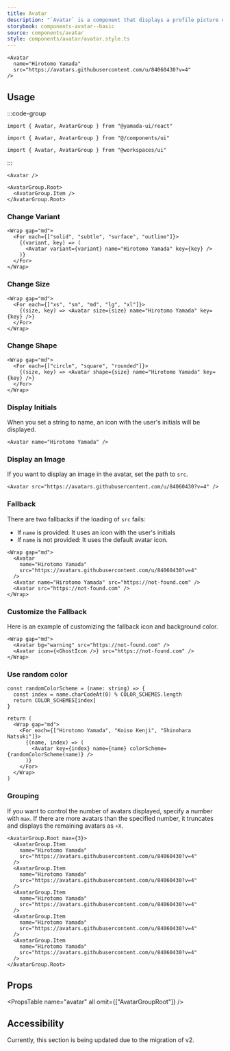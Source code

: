 ```yaml
---
title: Avatar
description: "`Avatar` is a component that displays a profile picture or an icon with initials representing a user."
storybook: components-avatar--basic
source: components/avatar
style: components/avatar/avatar.style.ts
---
```


```tsx preview
<Avatar
  name="Hirotomo Yamada"
  src="https://avatars.githubusercontent.com/u/84060430?v=4"
/>
```

## Usage

:::code-group

```tsx [package]
import { Avatar, AvatarGroup } from "@yamada-ui/react"
```

```tsx [alias]
import { Avatar, AvatarGroup } from "@/components/ui"
```

```tsx [monorepo]
import { Avatar, AvatarGroup } from "@workspaces/ui"
```

:::

```tsx
<Avatar />
```

```tsx
<AvatarGroup.Root>
  <AvatarGroup.Item />
</AvatarGroup.Root>
```

### Change Variant

```tsx preview
<Wrap gap="md">
  <For each={["solid", "subtle", "surface", "outline"]}>
    {(variant, key) => (
      <Avatar variant={variant} name="Hirotomo Yamada" key={key} />
    )}
  </For>
</Wrap>
```

### Change Size

```tsx preview
<Wrap gap="md">
  <For each={["xs", "sm", "md", "lg", "xl"]}>
    {(size, key) => <Avatar size={size} name="Hirotomo Yamada" key={key} />}
  </For>
</Wrap>
```

### Change Shape

```tsx preview
<Wrap gap="md">
  <For each={["circle", "square", "rounded"]}>
    {(size, key) => <Avatar shape={size} name="Hirotomo Yamada" key={key} />}
  </For>
</Wrap>
```

### Display Initials

When you set a string to name, an icon with the user's initials will be displayed.

```tsx preview
<Avatar name="Hirotomo Yamada" />
```

### Display an Image

If you want to display an image in the avatar, set the path to `src`.

```tsx preview
<Avatar src="https://avatars.githubusercontent.com/u/84060430?v=4" />
```

### Fallback

There are two fallbacks if the loading of `src` fails:

- If `name` is provided: It uses an icon with the user's initials
- If `name` is not provided: It uses the default avatar icon.

```tsx preview
<Wrap gap="md">
  <Avatar
    name="Hirotomo Yamada"
    src="https://avatars.githubusercontent.com/u/84060430?v=4"
  />
  <Avatar name="Hirotomo Yamada" src="https://not-found.com" />
  <Avatar src="https://not-found.com" />
</Wrap>
```

### Customize the Fallback

Here is an example of customizing the fallback icon and background color.

```tsx preview
<Wrap gap="md">
  <Avatar bg="warning" src="https://not-found.com" />
  <Avatar icon={<GhostIcon />} src="https://not-found.com" />
</Wrap>
```

### Use random color

```tsx preview functional
const randomColorScheme = (name: string) => {
  const index = name.charCodeAt(0) % COLOR_SCHEMES.length
  return COLOR_SCHEMES[index]
}

return (
  <Wrap gap="md">
    <For each={["Hirotomo Yamada", "Koiso Kenji", "Shinohara Natsuki"]}>
      {(name, index) => (
        <Avatar key={index} name={name} colorScheme={randomColorScheme(name)} />
      )}
    </For>
  </Wrap>
)
```

### Grouping

If you want to control the number of avatars displayed, specify a number with `max`. If there are more avatars than the specified number, it truncates and displays the remaining avatars as `+X`.

```tsx preview
<AvatarGroup.Root max={3}>
  <AvatarGroup.Item
    name="Hirotomo Yamada"
    src="https://avatars.githubusercontent.com/u/84060430?v=4"
  />
  <AvatarGroup.Item
    name="Hirotomo Yamada"
    src="https://avatars.githubusercontent.com/u/84060430?v=4"
  />
  <AvatarGroup.Item
    name="Hirotomo Yamada"
    src="https://avatars.githubusercontent.com/u/84060430?v=4"
  />
  <AvatarGroup.Item
    name="Hirotomo Yamada"
    src="https://avatars.githubusercontent.com/u/84060430?v=4"
  />
  <AvatarGroup.Item
    name="Hirotomo Yamada"
    src="https://avatars.githubusercontent.com/u/84060430?v=4"
  />
</AvatarGroup.Root>
```

## Props

<PropsTable name="avatar" all omit={["AvatarGroupRoot"]} />

## Accessibility

Currently, this section is being updated due to the migration of v2.
